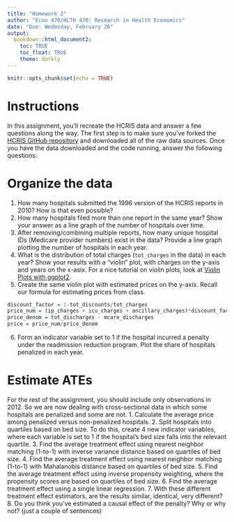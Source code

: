 ```yaml
---
title: "Homework 2"
author: "Econ 470/HLTH 470: Research in Health Economics"
date: "Due: Wedesday, February 26"
output: 
  bookdown::html_document2:
    toc: TRUE
    toc_float: TRUE
    theme: darkly
---
```


```r
knitr::opts_chunk$set(echo = TRUE)

```

# Instructions

In this assignment, you'll recreate the HCRIS data and answer a few questions along the way. The first step is to make sure you've forked the [HCRIS GitHub repository](https://github.com/imccart/HCRIS) and downloaded all of the raw data sources. Once you have the data downloaded and the code running, answer the following questions:

# Organize the data
1. How many hospitals submitted the 1996 version of the HCRIS reports in 2010? How is that even possible?
2. How many hospitals filed more than one report in the same year? Show your answer as a line graph of the number of hospitals over time.
3. After removing/combining multiple reports, how many unique hospital IDs (Medicare provider numbers) exist in the data? Provide a line graph plotting the number of hospitals in each year.
4. What is the distribution of total charges (`tot_charges` in the data) in each year? Show your results with a "violin" plot, with charges on the y-axis and years on the x-asix. For a nice tutorial on violin plots, look at [Violin Plots with ggplot2](https://ggplot2tutor.com/powerlifting/squats/).
5. Create the same violin plot with estimated prices on the y-axis. Recall our formula for estimating prices from class.
```r
discount_factor = 1-tot_discounts/tot_charges
price_num = (ip_charges + icu_charges + ancillary_charges)*discount_factor - tot_mcare_payment
price_denom = tot_discharges - mcare_discharges
price = price_num/price_denom
```
6. Form an indicator variable set to 1 if the hospital incurred a penalty under the readmission reduction program. Plot the share of hospitals penalized in each year.


# Estimate ATEs
For the rest of the assignment, you should include only observations in 2012. So we are now dealing with cross-sectional data in which some hospitals are penalized and some are not.
1. Calculate the average price among penalized versus non-penalized hospitals. 
2. Split hospitals into quartiles based on bed size. To do this, create 4 new indicator variables, where each variable is set to 1 if the hospital's bed size falls into the relevant quartile. 
3. Find the average treatment effect using nearest neighbor matching (1-to-1) with inverse variance distance based on quartiles of bed size. 
4. Find the average treatment effect using nearest neighbor matching (1-to-1) with Mahalanobis distance based on quartiles of bed size.
5. Find the average treatment effect using inverse propensity weighting, where the propensity scores are based on quartiles of bed size.
6. Find the average treatment effect using a single linear regression.
7. With these different treatment effect estimators, are the results similar, identical, very different? 
8. Do you think you've estimated a causal effect of the penalty? Why or why not? (just a couple of sentences)